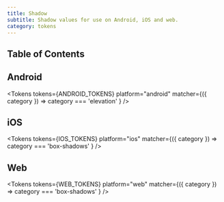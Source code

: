 ```yaml
---
title: Shadow
subtitle: Shadow values for use on Android, iOS and web.
category: tokens
---
```



## Table of Contents

## Android

<Tokens
  tokens={ANDROID_TOKENS}
  platform="android"
  matcher={({ category }) => category === 'elevation' }
/>

## iOS

<Tokens
  tokens={IOS_TOKENS}
  platform="ios"
  matcher={({ category }) => category === 'box-shadows' }
/>

## Web

<Tokens
  tokens={WEB_TOKENS}
  platform="web"
  matcher={({ category }) => category === 'box-shadows' }
/>
